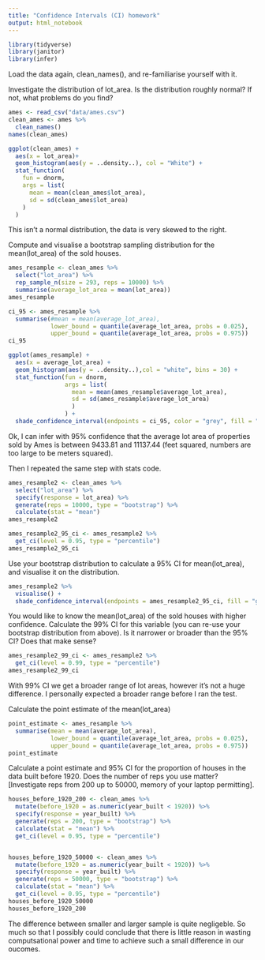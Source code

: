```yaml
---
title: "Confidence Intervals (CI) homework"
output: html_notebook
---
```


```r
library(tidyverse)
library(janitor)
library(infer)
```
Load the data again, clean_names(), and re-familiarise yourself with it.

Investigate the distribution of lot_area. Is the distribution roughly normal? If not, what problems do you find?
```r
ames <- read_csv("data/ames.csv") 
clean_ames <- ames %>%
  clean_names()
names(clean_ames)
```
```r
ggplot(clean_ames) +
  aes(x = lot_area)+ 
  geom_histogram(aes(y = ..density..), col = "White") + 
  stat_function(
    fun = dnorm,
    args = list(
      mean = mean(clean_ames$lot_area),
      sd = sd(clean_ames$lot_area)
    )
  )
```
This isn't a normal distribution, the data is very skewed to the right.

Compute and visualise a bootstrap sampling distribution for the mean(lot_area) of the sold houses.
```r
ames_resample <- clean_ames %>%
  select("lot_area") %>%
  rep_sample_n(size = 293, reps = 10000) %>%
  summarise(average_lot_area = mean(lot_area))
ames_resample

ci_95 <- ames_resample %>%
  summarise(#mean = mean(average_lot_area),
            lower_bound = quantile(average_lot_area, probs = 0.025),
            upper_bound = quantile(average_lot_area, probs = 0.975))
ci_95

ggplot(ames_resample) +
  aes(x = average_lot_area) + 
  geom_histogram(aes(y = ..density..),col = "white", bins = 30) +
  stat_function(fun = dnorm,
                args = list(
                  mean = mean(ames_resample$average_lot_area),
                  sd = sd(ames_resample$average_lot_area)
                  )
                ) + 
  shade_confidence_interval(endpoints = ci_95, color = "grey", fill = "lightgrey")


```
Ok, I can infer with 95% confidence that the average lot area of properties sold by Ames is between 9433.81 and	11137.44 (feet squared, numbers are too large to be meters squared).

Then I repeated the same step with stats code. 
```r
ames_resample2 <- clean_ames %>%
  select("lot_area") %>%
  specify(response = lot_area) %>%
  generate(reps = 10000, type = "bootstrap") %>%
  calculate(stat = "mean")
ames_resample2

ames_resample2_95_ci <- ames_resample2 %>%
  get_ci(level = 0.95, type = "percentile")
ames_resample2_95_ci
```
Use your bootstrap distribution to calculate a 95% CI for mean(lot_area), and visualise it on the distribution.
```r
ames_resample2 %>%
  visualise() +
  shade_confidence_interval(endpoints = ames_resample2_95_ci, fill = "grey", color = "grey")

```
You would like to know the mean(lot_area) of the sold houses with higher confidence. Calculate the 99% CI for this variable (you can re-use your bootstrap distribution from above). Is it narrower or broader than the 95% CI? Does that make sense?
```r
ames_resample2_99_ci <- ames_resample2 %>%
  get_ci(level = 0.99, type = "percentile")
ames_resample2_99_ci
```
With 99% CI we get a broader range of lot areas, however it's not a huge difference. I personally expected a broader range before I ran the test.


Calculate the point estimate of the mean(lot_area)
```r
point_estimate <- ames_resample %>%
  summarise(mean = mean(average_lot_area),
            lower_bound = quantile(average_lot_area, probs = 0.025),
            upper_bound = quantile(average_lot_area, probs = 0.975))
point_estimate
```


Calculate a point estimate and 95% CI for the proportion of houses in the data built before 1920. Does the number of reps you use matter? [Investigate reps from 200 up to 50000, memory of your laptop permitting].
```r
houses_before_1920_200 <- clean_ames %>%
  mutate(before_1920 = as.numeric(year_built < 1920)) %>%
  specify(response = year_built) %>%
  generate(reps = 200, type = "bootstrap") %>%
  calculate(stat = "mean") %>%
  get_ci(level = 0.95, type = "percentile")


houses_before_1920_50000 <- clean_ames %>%
  mutate(before_1920 = as.numeric(year_built < 1920)) %>%
  specify(response = year_built) %>%
  generate(reps = 50000, type = "bootstrap") %>%
  calculate(stat = "mean") %>%
  get_ci(level = 0.95, type = "percentile")
houses_before_1920_50000
houses_before_1920_200
```
The difference between smaller and larger sample is quite negligeble. So much so that I possibly could conclude that there is little reason in wasting computsational power and time to achieve such a small difference in our oucomes. 
